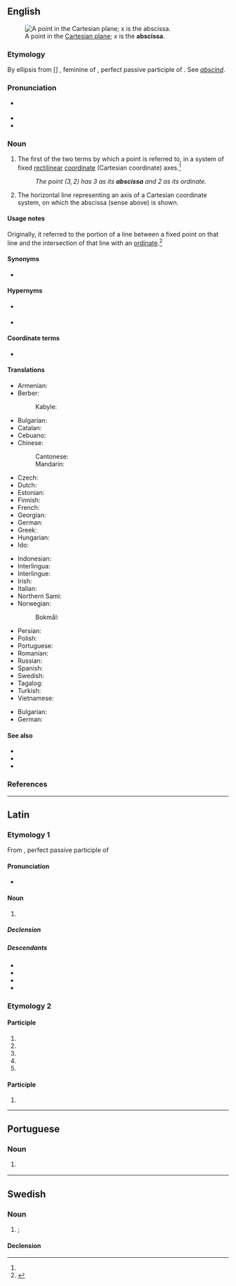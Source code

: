 ==English==
[[File:2D Cartesian.svg|thumb|A point in the [[Cartesian plane]]; ''x'' is the '''abscissa'''.]]

===Etymology===
By ellipsis from {{etyl|la|en}} [{{m|la|linea}}] {{m|la|abscissa}}, feminine of {{m|la|abscissus}}, perfect passive participle of {{m|la|abscindō||cut off}}. See ''[[abscind]]''.

===Pronunciation===
* {{a|US}} {{IPA|en|/æbˈsɪs.ə/}}
* {{audio|en|en-us-abscissa.ogg|Audio (US)}}
* {{hyphenation|en|ab|scis|sa}}

===Noun===
{{en-noun|s|abscissae|abscissæ}}

# {{lb|en|geometry}} The first of the two terms by which a point is referred to, in a system of fixed [[rectilinear]] [[coordinate]] (Cartesian coordinate) axes.{{defdate|First attested in the late 17<sup>th</sup> century.}}<ref name=SOED/>
#: ''The point <math>(3,2)</math> has 3 as its '''abscissa''' and 2 as its ordinate.''
# {{lb|en|geometry}} The horizontal line representing an axis of a Cartesian coordinate system, on which the abscissa (sense above) is shown.

====Usage notes====
Originally, it referred to the portion of a line between a fixed point on that line and the intersection of that line with an [[ordinate]].<ref name=SOED>{{R:SOED5|page=8}}</ref>

====Synonyms====
* {{l|en|absciss}}

====Hypernyms====
* {{sense|first of two coordinates}} {{l|en|coordinate}}
* {{sense|horizontal line}} {{l|en|axis}}

====Coordinate terms====
* {{l|en|ordinate}}

====Translations====
{{trans-top|first of two coordinates}}
* Armenian: {{t|hy|աբսցիս}}
* Berber:
*: Kabyle: {{t|kab|tanegzumt}}
* Bulgarian: {{t|bg|абсци́са|f}}
* Catalan: {{t|ca|abscissa|f}}
* Cebuano: {{t|ceb|handaganós}}
* Chinese:
*: Cantonese: {{t|yue|橫坐標|tr=waang4 zo6 biu1|sc=Hani}}
*: Mandarin: {{t+|cmn|横坐标}}
* Czech: {{t|cs|abscisa|f}}
* Dutch: {{t+|nl|abscis|f}}
* Estonian: {{t+|et|abstsiss}}
* Finnish: {{t+|fi|abskissa}}
* French: {{t+|fr|abscisse|f}}
* Georgian: {{t|ka|აბსცისა}}
* German: {{t+|de|Abszisse|f}}
* Greek: {{t+|el|τετμημένη|f}}
* Hungarian: {{t+|hu|abszcissza}}
* Ido: {{t+|io|abciso}}
{{trans-mid}}
* Indonesian: {{t+|id|absis}}
* Interlingua: {{t|ia|abscissa}}
* Interlingue: {{t|ie|abscisse}}
* Irish: {{t|ga|aibsíse|f}}
* Italian: {{t+|it|ascissa|f}}
* Northern Sami: {{t|se|abskisˈsa}}
* Norwegian:
*: Bokmål: {{t+|nb|abscisse|m}}
* Persian: {{t+|fa|طول}}
* Polish: {{t|pl|odcięta}}
* Portuguese: {{t+|pt|abscissa}}
* Romanian: {{t+|ro|abscisă|f}}
* Russian: {{t+|ru|абсци́сса|f}}
* Spanish: {{t+|es|abscisa|f}}
* Swedish: {{t+|sv|abskissa|c}}
* Tagalog: {{t|tl|higawat}}
* Turkish: {{t+|tr|apsis}}
* Vietnamese: {{t+|vi|hoành độ}}
{{trans-bottom}}

{{trans-top|horizontal axis}}
* Bulgarian: {{t|bg|абсцисна ос}}
* German: {{t|de|Rechtsachse|f}}
{{trans-mid}}
{{trans-bottom}}

====See also====
* {{pedialite}}
* {{l|en|ordinate}}
* {{l|en|applicate}}

===References===
<references/>

----

==Latin==

===Etymology 1===
From {{m|la|abscissus}}, perfect passive participle of {{m|la|abscindō||tear away}}

====Pronunciation====
* {{la-IPA|abscissa}}

====Noun====
{{la-noun|abscissa<1>}}

# {{lb|la|mathematics}} {{l|en|abscissa}}

=====Declension=====
{{la-ndecl|abscissa<1>}}

=====Descendants=====
* {{desc|en|abscissa|bor=1}}
* {{desc|ga|aibsíse|bor=1}}
* {{desc|pt|abscissa|bor=1}}
* {{desc|it|ascissa|bor=1}}

===Etymology 2===
{{nonlemma}}

====Participle====
{{la-part-form|abscissa}}

# {{inflection of|la|abscissus||nom|f|s}}
# {{inflection of|la|abscissus||nom|n|p}}
# {{inflection of|la|abscissus||acc|n|p}}
# {{inflection of|la|abscissus||voc|f|s}}
# {{inflection of|la|abscissus||voc|n|p}}

====Participle====
{{la-part-form|abscissā}}

# {{inflection of|la|abscissus||abl|f|s}}

----

==Portuguese==

===Noun===
{{pt-noun|f|s}}

# {{lb|pt|geometry}} {{l|en|abscissa}} {{gloss|first of two coordinates}}

----

==Swedish==

===Noun===
{{sv-noun|c}}

# {{alternative spelling of|sv|abskissa|nodot=1}}; {{l|en|abscissa}}

====Declension====
{{sv-infl-noun-c-or|absciss}}